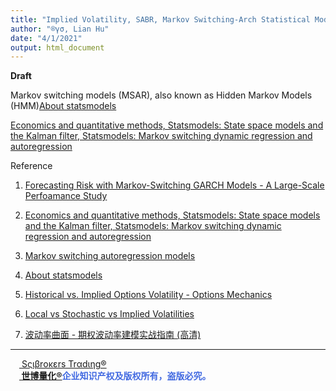 ```yaml
---
title: "Implied Volatility, SABR, Markov Switching-Arch Statistical Models"
author: "®γσ, Lian Hu"
date: "4/1/2021"
output: html_document
---
```


**Draft**

Markov switching models (MSAR), also known as Hidden Markov Models (HMM)[About statsmodels](https://github.com/statsmodels/statsmodels)

[Economics and quantitative methods, Statsmodels: State space models and the Kalman filter, Statsmodels: Markov switching dynamic regression and autoregression](http://www.chadfulton.com/software.html)

Reference

1) [Forecasting Risk with Markov-Switching GARCH Models - A Large-Scale Perfoamance Study](https://englianhu.files.wordpress.com/2021/04/wp-1618274429537.pdf?fbclid=IwAR2Zcm9Igp0VZVdQeQF3xx1gTkaYKqPGRGONrfWQCXIs0J93Bytjtoyzna4)

2) [Economics and quantitative methods, Statsmodels: State space models and the Kalman filter, Statsmodels: Markov switching dynamic regression and autoregression](http://www.chadfulton.com/software.html)

3) [Markov switching autoregression models](http://www.chadfulton.com/topics/markov_autoregression.html?fbclid=IwAR296sU99p_zlwbBetQmQTczHC8kN8WpsXTi7_CFBnrkqc1koh0CDRMwV7A)

4) [About statsmodels](https://github.com/statsmodels/statsmodels)

5) [Historical vs. Implied Options Volatility - Options Mechanics](https://www.youtube.com/watch?v=eBa-1pQEG0E)

6) [Local vs Stochastic vs Implied Volatilities](https://www.youtube.com/watch?v=y4B4wSnXg6E)

7) [波动率曲面 - 期权波动率建模实战指南 (高清)]()


---

[<img src="www/Scibrokes.png" height="14"/> Sςιβrοκεrs Trαdιηg®](http://www.scibrokes.com)<br>
<span style='color:RoyalBlue'>**[<img src="www/Scibrokes.png" height="14"/> 世博量化®](http://www.scibrokes.com)企业知识产权及版权所有，盗版必究。**</span>
